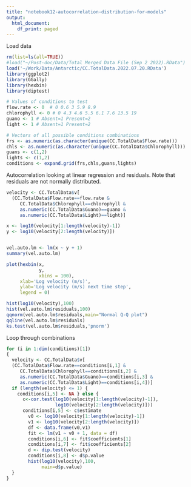 ```yaml
---
title: "notebook12-autocorrelation-distribution-for-models"
output:
  html_document:
    df_print: paged
---
```


Load data
```r
rm(list=ls(all=TRUE))
#load("~/Post-doc/Data/Total Merged Data File (Sep 2 2022).RData")
load('~/Work/Data/Antarctic/CC.TotalData.2022.07.20.RData')
library(ggplot2)
library(GGally)
library(hexbin)
library(diptest)
```

```r
# Values of conditions to test
flow.rate <- 0  # 0 0.6 3 5.9 8.9
chlorophyll <- 0 # 0 4.3 4.6 5.5 6.1 7.6 13.5 19
guano <- 1 # Absent=1 Present=2
light <- 1 # Absent=1 Present=2

# Vectors of all possible conditions combinations
frs <- as.numeric(as.character(unique(CC.TotalData$Flow.rate)))
chls <- as.numeric(as.character(unique(CC.TotalData$Chlorophyll)))
guans <- c(1,2)
lights <- c(1,2)
conditions <- expand.grid(frs,chls,guans,lights)
```

Autocorrelation looking at linear regression and residuals. Note that residuals are not normally distributed.
```r
velocity <- CC.TotalData$v[
  (CC.TotalData$Flow.rate==flow.rate & 
     CC.TotalData$Chlorophyll==chlorophyll & 
     as.numeric(CC.TotalData$Guano)==guano &
     as.numeric(CC.TotalData$Light)==light)]

x <- log10(velocity[1:length(velocity)-1])
y <- log10(velocity[2:length(velocity)])


vel.auto.lm <- lm(x ~ y + 1)
summary(vel.auto.lm)

plot(hexbin(x,
            y,
            xbins = 100),
     xlab='Log velocity (m/s)',
     ylab='Log velocity (m/s) next time step',
     legend = 0)

hist(log10(velocity),100)
hist(vel.auto.lm$residuals,100)
qqnorm(vel.auto.lm$residuals,main="Normal Q-Q plot")
qqline(vel.auto.lm$residuals)
ks.test(vel.auto.lm$residuals,'pnorm')

```


Loop through combinations

```r
for (i in 1:dim(conditions)[1])
{
  velocity <- CC.TotalData$v[
  (CC.TotalData$Flow.rate==conditions[i,1] & 
     CC.TotalData$Chlorophyll==conditions[i,2] & 
     as.numeric(CC.TotalData$Guano)==conditions[i,3] &
     as.numeric(CC.TotalData$Light)==conditions[i,4])]
  if (length(velocity) <= 1) {
    conditions[i,5] <- NA } else {
      c<-cor.test(log10(velocity[1:length(velocity)-1]),
                  log10(velocity[2:length(velocity)]))
      conditions[i,5] <- c$estimate
        v0 <- log10(velocity[1:length(velocity)-1])
        v1 <- log10(velocity[2:length(velocity)])
        df <- data.frame(v0,v1)
        fit <- lm(v1 ~ v0 + 1, data = df)
        conditions[i,6] <- fit$coefficients[1]
        conditions[i,7] <- fit$coefficients[2]
        d <- dip.test(velocity)
        conditions[i,8] <- d$p.value
        hist(log10(velocity),100,
             main=d$p.value)
  }  
}
```